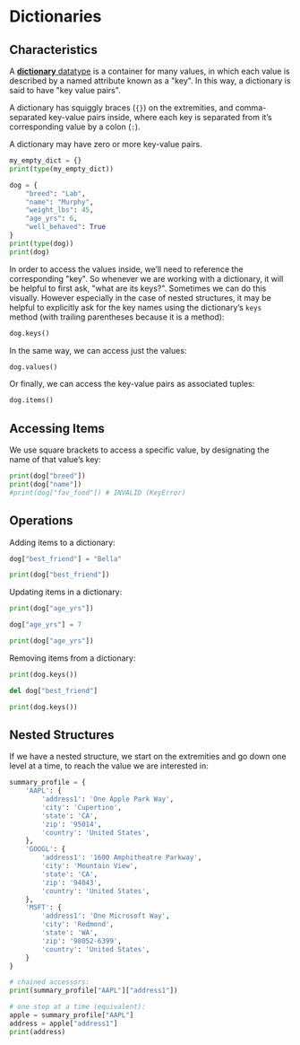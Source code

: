 # Dictionaries

## Characteristics

A [**dictionary** datatype](https://docs.python.org/3/library/stdtypes.html#dict) is a container for many values, in which each value is described by a named attribute known as a \"key\". In this way, a dictionary is said to have \"key value pairs\".

A dictionary has squiggly braces (`{}`) on the extremities, and comma-separated key-value pairs inside, where each key is separated from it's corresponding value by a colon (`:`).

A dictionary may have zero or more key-value pairs.

```python
my_empty_dict = {}
print(type(my_empty_dict))
```

```python
dog = {
    "breed": "Lab",
    "name": "Murphy",
    "weight_lbs": 45,
    "age_yrs": 6,
    "well_behaved": True
}
print(type(dog))
print(dog)
```

In order to access the values inside, we'll need to reference the corresponding \"key\". So whenever we are working with a dictionary, it will be helpful to first ask, \"what are its keys?\". Sometimes we can do this visually. However especially in the case of nested structures, it may be helpful to explicitly ask for the key names using the dictionary's `keys` method (with trailing parentheses because it is a method):

```python
dog.keys()
```

In the same way, we can access just the values:

```python
dog.values()
```

Or finally, we can access the key-value pairs as associated tuples:

```python
dog.items()
```

## Accessing Items

We use square brackets to access a specific value, by designating the name of that value's key:

```python
print(dog["breed"])
print(dog["name"])
#print(dog["fav_food"]) # INVALID (KeyError)
```

## Operations

Adding items to a dictionary:

```python
dog["best_friend"] = "Bella"

print(dog["best_friend"])
```

Updating items in a dictionary:

```python
print(dog["age_yrs"])

dog["age_yrs"] = 7

print(dog["age_yrs"])
```

Removing items from a dictionary:

```python
print(dog.keys())

del dog["best_friend"]

print(dog.keys())
```

## Nested Structures

If we have a nested structure, we start on the extremities and go down one level at a time, to reach the value we are interested in:


```python
summary_profile = {
    'AAPL': {
        'address1': 'One Apple Park Way',
        'city': 'Cupertino',
        'state': 'CA',
        'zip': '95014',
        'country': 'United States',
    },
    'GOOGL': {
        'address1': '1600 Amphitheatre Parkway',
        'city': 'Mountain View',
        'state': 'CA',
        'zip': '94043',
        'country': 'United States',
    },
    'MSFT': {
        'address1': 'One Microsoft Way',
        'city': 'Redmond',
        'state': 'WA',
        'zip': '98052-6399',
        'country': 'United States',
    }
}

# chained accessors:
print(summary_profile["AAPL"]["address1"])

# one step at a time (equivalent):
apple = summary_profile["AAPL"]
address = apple["address1"]
print(address)
```
